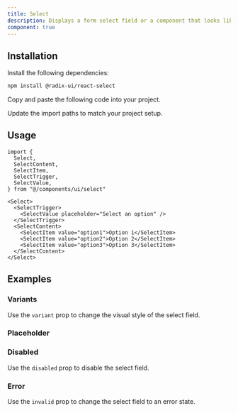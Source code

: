 ```yaml
---
title: Select
description: Displays a form select field or a component that looks like a select field.
component: true
---
```


<ComponentPreview
  name="select-default"
  description="A form select component."
/>

## Installation

<Steps>

<Step>Install the following dependencies:</Step>

```bash
npm install @radix-ui/react-select
```

<Step>Copy and paste the following code into your project.</Step>

<ComponentSource name="select" title="components/ui/select.tsx" />

<Step>Update the import paths to match your project setup.</Step>

</Steps>

## Usage

```tsx
import {
  Select,
  SelectContent,
  SelectItem,
  SelectTrigger,
  SelectValue,
} from "@/components/ui/select"
```

```tsx
<Select>
  <SelectTrigger>
    <SelectValue placeholder="Select an option" />
  </SelectTrigger>
  <SelectContent>
    <SelectItem value="option1">Option 1</SelectItem>
    <SelectItem value="option2">Option 2</SelectItem>
    <SelectItem value="option3">Option 3</SelectItem>
  </SelectContent>
</Select>
```

## Examples

### Variants

Use the `variant` prop to change the visual style of the select field.

<ComponentPreview name="select-variants" />

### Placeholder

<ComponentPreview name="select-placeholder" />

### Disabled

Use the `disabled` prop to disable the select field.

<ComponentPreview name="select-disabled" />

### Error

Use the `invalid` prop to change the select field to an error state.

<ComponentPreview name="select-error" />
